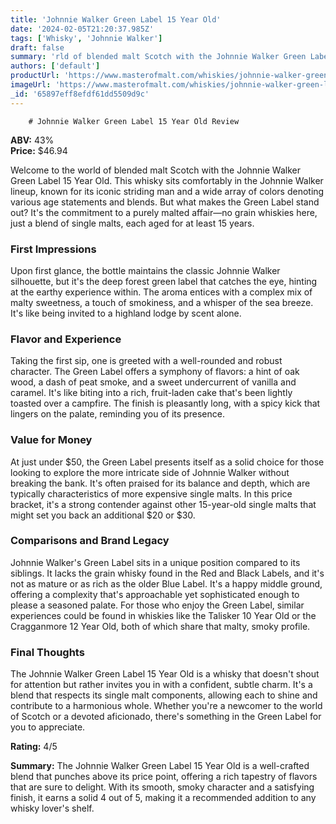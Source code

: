 ```yaml
---
title: 'Johnnie Walker Green Label 15 Year Old'
date: '2024-02-05T21:20:37.985Z'
tags: ['Whisky', 'Johnnie Walker']
draft: false
summary: 'rld of blended malt Scotch with the Johnnie Walker Green Label 15 Year Old. This whisky sits comfortably in the Johnnie Walker lin...'
authors: ['default']
productUrl: 'https://www.masterofmalt.com/whiskies/johnnie-walker-green-label-15-year-old-whisky/'
imageUrl: 'https://www.masterofmalt.com/whiskies/johnnie-walker-green-label-15-year-old-whisky.jpg'
_id: '65897eff8efdf61dd5509d9c'
---
```


        # Johnnie Walker Green Label 15 Year Old Review

**ABV:** 43%  
**Price:** $46.94

Welcome to the world of blended malt Scotch with the Johnnie Walker Green Label 15 Year Old. This whisky sits comfortably in the Johnnie Walker lineup, known for its iconic striding man and a wide array of colors denoting various age statements and blends. But what makes the Green Label stand out? It's the commitment to a purely malted affair—no grain whiskies here, just a blend of single malts, each aged for at least 15 years.

### First Impressions

Upon first glance, the bottle maintains the classic Johnnie Walker silhouette, but it's the deep forest green label that catches the eye, hinting at the earthy experience within. The aroma entices with a complex mix of malty sweetness, a touch of smokiness, and a whisper of the sea breeze. It's like being invited to a highland lodge by scent alone.

### Flavor and Experience

Taking the first sip, one is greeted with a well-rounded and robust character. The Green Label offers a symphony of flavors: a hint of oak wood, a dash of peat smoke, and a sweet undercurrent of vanilla and caramel. It's like biting into a rich, fruit-laden cake that's been lightly toasted over a campfire. The finish is pleasantly long, with a spicy kick that lingers on the palate, reminding you of its presence.

### Value for Money

At just under $50, the Green Label presents itself as a solid choice for those looking to explore the more intricate side of Johnnie Walker without breaking the bank. It's often praised for its balance and depth, which are typically characteristics of more expensive single malts. In this price bracket, it's a strong contender against other 15-year-old single malts that might set you back an additional $20 or $30.

### Comparisons and Brand Legacy

Johnnie Walker's Green Label sits in a unique position compared to its siblings. It lacks the grain whisky found in the Red and Black Labels, and it's not as mature or as rich as the older Blue Label. It's a happy middle ground, offering a complexity that's approachable yet sophisticated enough to please a seasoned palate. For those who enjoy the Green Label, similar experiences could be found in whiskies like the Talisker 10 Year Old or the Cragganmore 12 Year Old, both of which share that malty, smoky profile.

### Final Thoughts

The Johnnie Walker Green Label 15 Year Old is a whisky that doesn't shout for attention but rather invites you in with a confident, subtle charm. It's a blend that respects its single malt components, allowing each to shine and contribute to a harmonious whole. Whether you're a newcomer to the world of Scotch or a devoted aficionado, there's something in the Green Label for you to appreciate.

**Rating:** 4/5

**Summary:** The Johnnie Walker Green Label 15 Year Old is a well-crafted blend that punches above its price point, offering a rich tapestry of flavors that are sure to delight. With its smooth, smoky character and a satisfying finish, it earns a solid 4 out of 5, making it a recommended addition to any whisky lover's shelf.
